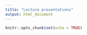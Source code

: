 ```yaml
---
title: "Lecture presentations"
output: html_document
---
```


```r
knitr::opts_chunk$set(echo = TRUE)
```


